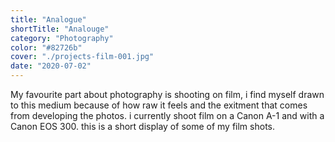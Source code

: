 ```yaml
---
title: "Analogue"
shortTitle: "Analouge"
category: "Photography"
color: "#82726b"
cover: "./projects-film-001.jpg"
date: "2020-07-02"
---
```


My favourite part about photography is shooting on film, i find myself drawn to this medium because of how raw it feels and the exitment that comes from developing the photos.
i currently shoot film on a Canon A-1 and with a Canon EOS 300. this is a short display of some of my film shots.



